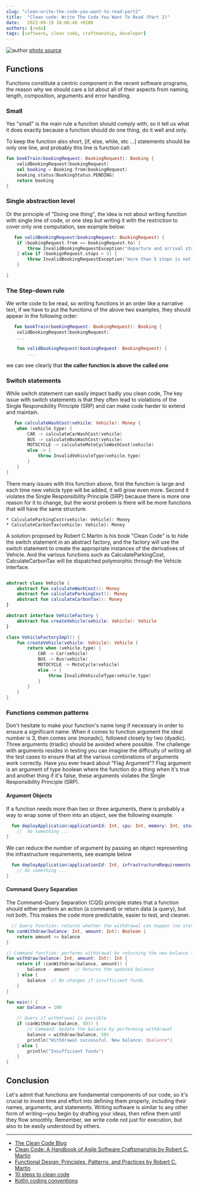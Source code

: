 ```yaml
---
slug: "clean-write-the-code-you-want-to-read-part2"
title:  "Clean code: Write The Code You Want To Read (Part 2)"
date:   2022-09-19 10:06:46 +0100
authors: [reda]
tags: [software, clean code, craftmanship, developer]
---
```

![author](/img/blog/clean-code-write-the-code-you-want-to-read-part-2.jpg)
[photo source](https://stock.adobe.com/fr/search?k=dactylo&asset_id=809833487)

## Functions

Functions constitute a centric component in the recent software programs, the reason why we should care a lot about all
of
their aspects from naming, length, composition, arguments and error handling.

### Small

Yes "small" is the main rule a function should comply with, so it tell us what it does exactly because a function should
do one thing, do it well and only.

To keep the function also short, [if, else, while, etc ...] statements should be only one line, and probably this line
is function call:

````kotlin
fun bookTrain(bookingRequest: BookingRequest): Booking {
    validBookingRequest(bookingRequest)
    val booking = Booking.from(bookingRequest)
    booking.status(BookingStatus.PENDING)
    return booking
}
````

### Single abstraction level

Or the principle of "Doing one thing", the idea is not about writing function with single line of code, or one step but
writing it with the restriction to cover only one computation, see example below:

`````kotlin
   fun validBookingRequest(bookingRequest: BookingRequest) {
    if (bookingRequest.from == bookingRequest.to) {
        throw InvalidBookingRequestException("departure and arrival stations are the same")
    } else if (bookignRequest.stops > 5) {
        throw InvalidBookingRequestException("more than 5 stops is not allowed")
    }

}
`````

### The Step-down rule

We write code to be read, so writing functions in an order like a narrative text, if we have to put the functions of the
above
two examples, they should appear in the following order:

````kotlin
   fun bookTrain(bookingRequest: BookingRequest): Booking {
    validBookingRequest(bookingRequest)
    ...

    fun validBookingRequest(bookingRequest: BookingRequest) {
        ...

````

we can see clearly that **the caller function is above the called one**

### Switch statements

While switch statement can easily impact badly you clean code, The key issue with switch statements is that they often
lead to violations of the Single Responsibility Principle (SRP) and can make code harder to extend and maintain.

````kotlin
   fun calculateWashCost(vehicle: Vehicle): Money {
    when (vehicle.type) {
        CAR -> calculateCarWashCost(vehicle)
        BUS -> calculateBusWashCost(vehicle)
        MOTOCYCLE -> calculateMotoCycleWashCost(vehicle)
        else -> {
            throw InvalidVehiculeType(vehicle.type)
        }
    }
}
````

There many issues with this function above, first the function is large and each time new vehicle type will be added, it
will grow even more.
Second it violates the Single Responsibility Principle (SRP) because there is more one reason for it to change, but the
worst probem is there will be more functions
that will have the same structure:

    * CalculateParkingCost(vehicle: Vehicle): Money
    * CalculateCarbonTax(vehicle: Vehicle): Money

A solution proposed by Robert C.Martin is his book "Clean Code" is to hide the switch statement in an abstract factory,
and the factory will use the switch statement
to create the appropriate instances of the derivatives of Vehicle. And the various functions such as
CalculateParkingCost, CalculateCarbonTax will be dispatched polymorphic through the Vehicle interface.

````kotlin

abstract class Vehicle {
    abstract fun calculateWashCost(): Money
    abstract fun calculateParkingCost(): Money
    abstract fun calculateCarbonTax(): Money
}

abstract interface VehicleFactory {
    abstract fun createVehicle(vehicle: Vehicle): Vehicle
}

class VehicleFactoryImpl() {
    fun createVehicle(vehicle: Vehicle): Vehicle {
        return when (vehicle.type) {
            CAR -> Car(vehicle)
            BUS -> Bus(vehicle)
            MOTOCYCLE -> MotoCycle(vehicle)
            else -> {
                throw InvalidVehiculeType(vehicle.type)
            }
        }
    }
}
````

### Functions common patterns

Don't hesitate to make your function's name long if necessary in order to ensure a significant name.
When it comes to function argument the ideal number is 3, then comes one (monadic), followed closely by two (dyadic).
Three arguments (triadic) should be avoided where possible. The challenge with arguments resides in testing you can
imagine the difficulty of writing all
the test cases to ensure that all the various combinations of arguments work correctly.
Have you ever heard about "Flag Argument"? Flag argument is an argument of type boolean where the function do a thing
when it's true and another thing if it's false,
these arguments violates the Single Responsibility Principle (SRP).

#### Argument Objects

If a function needs more than two or three arguments, there is probably a way to wrap some of them into an object, see
the following example:

`````kotlin
  fun deployApplication(applicationId: Int, cpu: Int, memory: Int, storage: Int, tag: String) {
    //  do something ...
}
`````

We can reduce the number of argument by passing an object representing the infrastructure requirements, see example
below

`````kotlin
  fun deployApplication(applicationId: Int, infrastructureRequirements: InfrastructureRequirements, tag: String) {
    // do something ...
}
`````

#### Command Query Separation

The Command-Query Separation (CQS) principle states that a function should either perform an action (a command) or
return
data (a query), but not both. This makes the code more predictable, easier to test, and cleaner.

````kotlin
  // Query function: returns whether the withdrawal can happen (no state modification)
fun canWithdraw(balance: Int, amount: Int): Boolean {
    return amount <= balance
}

// Command function: performs withdrawal by returning the new balance (state modification, no return of query data)
fun withdraw(balance: Int, amount: Int): Int {
    return if (canWithdraw(balance, amount)) {
        balance - amount  // Returns the updated balance
    } else {
        balance  // No changes if insufficient funds
    }
}

fun main() {
    var balance = 100

    // Query if withdrawal is possible
    if (canWithdraw(balance, 50)) {
        // Command: Update the balance by performing withdrawal
        balance = withdraw(balance, 50)
        println("Withdrawal successful. New balance: $balance")
    } else {
        println("Insufficient funds")
    }
}

````

## Conclusion

Let's admit that functions are fundamental components of our code, so it's crucial to invest time and effort into defining them properly, including their names, arguments, and statements.
Writing software is similar to any other form of writing—you begin by drafting your ideas, then refine them until they flow smoothly. Remember, we write code not just for execution, but also to be easily understood by others.


----

* [The Clean Code Blog](https://blog.cleancoder.com/)
* [Clean Code: A Handbook of Agile Software Craftsmanship by Robert C. Martin](https://www.oreilly.com/library/view/clean-code-a/9780136083238/)
* [Functional Design: Principles, Patterns, and Practices by Robert C. Martin](https://www.oreilly.com/library/view/functional-design-principles/9780138176518/)
* [10 steps to clean code](https://www.pluralsight.com/blog/software-development/10-steps-to-clean-code)
* [Kotlin coding conventions](https://kotlinlang.org/docs/coding-conventions.html)

